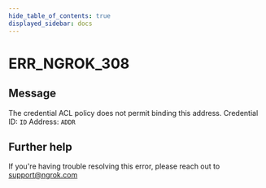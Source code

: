 ```yaml
---
hide_table_of_contents: true
displayed_sidebar: docs
---
```



# ERR_NGROK_308

## Message

The credential ACL policy does not permit binding this address.
Credential ID: `ID`
Address: `ADDR`

<ErrorDetails error="err_ngrok_308" />

## Further help

If you're having trouble resolving this error, please reach out to [support@ngrok.com](mailto:support@ngrok.com?subject=Help%20with%20ERR_NGROK_308)
